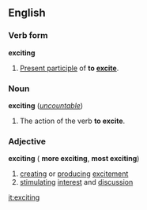==English==
===Verb form===
'''exciting'''

#[[Present participle]] of '''to [[excite]]'''.

===Noun===
'''exciting''' (''[[uncountable]]'')

#The action of the verb '''to excite'''.

===Adjective===
'''exciting''' ({{compar}} '''more exciting''', {{superl}} '''most exciting''')

#[[creating]] or [[producing]] [[excitement]]
#[[stimulating]] [[interest]] and [[discussion]]

[[it:exciting]]